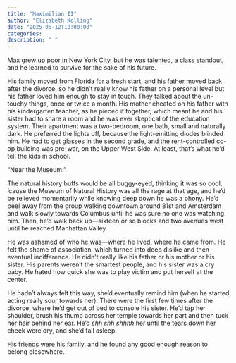```yaml
---
title: "Maximilian II"
author: "Elizabeth Kolling"
date: "2025-06-12T10:00:00"
categories: 
description: " "
---
```



Max grew up poor in New York City, but he was talented, a class standout, and he learned to survive for the sake of his future.

His family moved from Florida for a fresh start, and his father moved back after the divorce, so he didn’t really know his father on a personal level but his father loved him enough to stay in touch. They talked about the un-touchy things, once or twice a month. His mother cheated on his father with his kindergarten teacher, as he pieced it together, which meant he and his sister had to share a room and he was ever skeptical of the education system. Their apartment was a two-bedroom, one bath, small and naturally dark. He preferred the lights off, because the light-emitting diodes blinded him. He had to get glasses in the second grade, and the rent-controlled co-op building was pre-war, on the Upper West Side. At least, that’s what he’d tell the kids in school. 

“Near the Museum.” 

The natural history buffs would be all buggy-eyed, thinking it was so cool, ‘cause the Museum of Natural History was all the rage at that age, and he’d be relieved momentarily while knowing deep down he was a phony. He’d peel away from the group walking downtown around 81st and Amsterdam and walk slowly towards Columbus until he was sure no one was watching  him. Then, he’d walk back up—sixteen or so blocks and two avenues west until he reached Manhattan Valley.  

He was ashamed of who he was—where he lived, where he came from. He felt the shame of association, which turned into deep dislike and then eventual indifference. He didn’t really like his father or his mother or his sister. His parents weren’t the smartest people, and his sister was a cry baby. He hated how quick she was to play victim and put herself at the center. 

He hadn’t always felt this way, she’d eventually remind him (when he started acting really sour towards her). There were the first few times after the divorce, where he’d get out of bed to console his sister. He’d tap her shoulder, brush his thumb across her temple towards her part and then tuck her hair behind her ear. He’d *shh shh shhhh* her until the tears down her cheek were dry, and she’d fall asleep.

His friends were his family, and he found any good enough reason to belong elesewhere. 